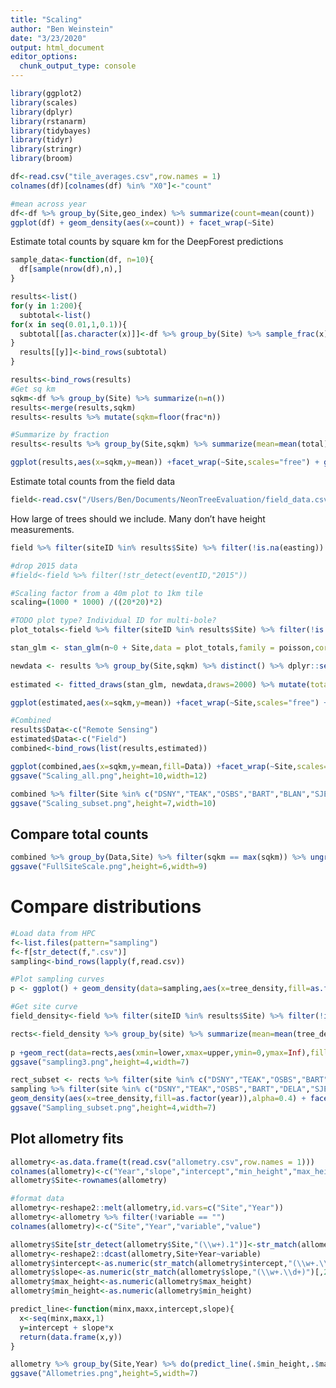 ```yaml
---
title: "Scaling"
author: "Ben Weinstein"
date: "3/23/2020"
output: html_document
editor_options: 
  chunk_output_type: console
---
```


```r
library(ggplot2)
library(scales)
library(dplyr)
library(rstanarm)
library(tidybayes)
library(tidyr)
library(stringr)
library(broom)
```

```r
df<-read.csv("tile_averages.csv",row.names = 1)
colnames(df)[colnames(df) %in% "X0"]<-"count"

#mean across year
df<-df %>% group_by(Site,geo_index) %>% summarize(count=mean(count))
ggplot(df) + geom_density(aes(x=count)) + facet_wrap(~Site)
```

Estimate total counts by square km for the DeepForest predictions

```r
sample_data<-function(df, n=10){
  df[sample(nrow(df),n),]
}

results<-list()
for(y in 1:200){
  subtotal<-list()
for(x in seq(0.01,1,0.1)){
  subtotal[[as.character(x)]]<-df %>% group_by(Site) %>% sample_frac(x) %>% summarize(total=sum(count)) %>% mutate(frac=x)
}
  results[[y]]<-bind_rows(subtotal)
}

results<-bind_rows(results)
#Get sq km
sqkm<-df %>% group_by(Site) %>% summarize(n=n())
results<-merge(results,sqkm)
results<-results %>% mutate(sqkm=floor(frac*n))

#Summarize by fraction
results<-results %>% group_by(Site,sqkm) %>% summarize(mean=mean(total),lower=quantile(total,0.05),upper=quantile(total,0.95))

ggplot(results,aes(x=sqkm,y=mean)) +facet_wrap(~Site,scales="free") + geom_line() + geom_ribbon(aes(ymin=lower,ymax=upper)) + scale_y_continuous(label=comma) + labs(x="Extent (km^2)",y="Tree Count")
```

Estimate total counts from the field data

```r
field<-read.csv("/Users/Ben/Documents/NeonTreeEvaluation/field_data.csv")
```

How large of trees should we include. Many don't have height measurements.

```r
field %>% filter(siteID %in% results$Site) %>% filter(!is.na(easting)) %>% filter(stemDiameter < 8) %>% ggplot(.,aes(x=height,fill=siteID)) + geom_density(alpha=0.5) 
```

```r
#drop 2015 data
#field<-field %>% filter(!str_detect(eventID,"2015"))

#Scaling factor from a 40m plot to 1km tile
scaling=(1000 * 1000) /((20*20)*2)

#TODO plot type? Individual ID for multi-bole?
plot_totals<-field %>% filter(siteID %in% results$Site) %>% filter(!is.na(easting)) %>% filter(stemDiameter > 7.5) %>% filter(is.na(height)|height>3) %>% group_by(Site=siteID,plotID,eventID) %>% summarize(n=n()) %>% summarize(n=round(mean(n)))

stan_glm <- stan_glm(n~0 + Site,data = plot_totals,family = poisson,cores=4, iter=20000) 
```

```r
newdata <- results %>% group_by(Site,sqkm) %>% distinct() %>% dplyr::select(Site,sqkm) %>% filter(Site %in% plot_totals$Site)
  
estimated <- fitted_draws(stan_glm, newdata,draws=2000) %>% mutate(total=(sqkm * .value)*scaling)  %>% group_by(Site,sqkm,.draw) %>% summarize(total=sum(total)) %>% summarize(mean=mean(total),lower=quantile(total,0.05),upper=quantile(total,0.95))

ggplot(estimated,aes(x=sqkm,y=mean)) +facet_wrap(~Site,scales="free") + geom_line() + geom_ribbon(aes(ymin=lower,ymax=upper)) + scale_y_continuous(label=comma) + labs(x="Extent (km^2)",y="Tree Count")

#Combined
results$Data<-c("Remote Sensing")
estimated$Data<-c("Field")
combined<-bind_rows(list(results,estimated))

ggplot(combined,aes(x=sqkm,y=mean,fill=Data)) +facet_wrap(~Site,scales="free") + geom_line(col="black") + geom_ribbon(aes(ymin=lower,ymax=upper),alpha=0.5) + scale_y_continuous(label=comma) + labs(x="Extent (km^2)",y="Tree Count")  + theme_bw()
ggsave("Scaling_all.png",height=10,width=12)

combined %>% filter(Site %in% c("DSNY","TEAK","OSBS","BART","BLAN","SJER","MLBS","WREF","KONZ")) %>% ggplot(. ,aes(x=sqkm,y=mean,fill=Data)) +facet_wrap(~Site,scales="free") + geom_line(col="black") + geom_ribbon(aes(ymin=lower,ymax=upper),alpha=0.5) + scale_y_continuous(label=comma) + labs(x="Extent (km^2)",y="Tree Count")  + theme_bw()
ggsave("Scaling_subset.png",height=7,width=10)
```

## Compare total counts

```r
combined %>% group_by(Data,Site) %>% filter(sqkm == max(sqkm)) %>% ungroup() %>% pivot_wider(names_from=Data,values_from=c(mean,lower,upper)) %>% ggplot(., aes(x=mean_Field,y=`mean_Remote Sensing`)) + geom_point()  + labs(x="Field",y="Remote Sensing") + ggtitle("Tree Count") + geom_abline(linetype="dashed") + coord_fixed()    + geom_text(aes(label=Site),size=2,hjust=1.1,vjust=1.2) + theme_bw()  + scale_x_continuous(limits=c(0e7,1.5e7),labels=comma) + scale_y_continuous(limits=c(0e7,1e7),labels=comma) + geom_errorbarh(aes(xmin=lower_Field,xmax=upper_Field))
ggsave("FullSiteScale.png",height=6,width=9)
```

# Compare distributions

```r
#Load data from HPC
f<-list.files(pattern="sampling")
f<-f[str_detect(f,".csv")]
sampling<-bind_rows(lapply(f,read.csv))

#Plot sampling curves
p <- ggplot() + geom_density(data=sampling,aes(x=tree_density,fill=as.factor(year)),alpha=0.4) + facet_wrap(~site,scales="free") + labs(fill="year")

#Get site curve
field_density<-field %>% filter(siteID %in% results$Site) %>% filter(!is.na(easting)) %>% filter(stemDiameter > 7.5) %>% filter(is.na(height)|height>3) %>% group_by(site=siteID,plotID,eventID) %>% summarize(n=n()) %>% summarize(tree_density=round(mean(n)))

rects<-field_density %>% group_by(site) %>% summarize(mean=mean(tree_density),lower=quantile(tree_density,0.05), upper=quantile(tree_density,0.95))
  
p +geom_rect(data=rects,aes(xmin=lower,xmax=upper,ymin=0,ymax=Inf),fill="black",alpha=0.2) + geom_vline(data=rects,aes(xintercept=mean),linetype="dashed") + theme_bw() + labs(x="Trees per plot",fill="Year")
ggsave("sampling3.png",height=4,width=7)

rect_subset <- rects %>% filter(site %in% c("DSNY","TEAK","OSBS","BART","DELA","SJER","JERC","WREF","LENO"))
sampling %>% filter(site %in% c("DSNY","TEAK","OSBS","BART","DELA","SJER","JERC","WREF","LENO")) %>% ggplot(.) + 
geom_density(aes(x=tree_density,fill=as.factor(year)),alpha=0.4) + facet_wrap(~site,scales="free") + labs(fill="year") +geom_rect(data=rect_subset,aes(xmin=lower,xmax=upper,ymin=0,ymax=Inf),fill="black",alpha=0.2) + geom_vline(data=rect_subset,aes(xintercept=mean),linetype="dashed") + theme_bw() + labs(x="Trees per plot",fill="Year")
ggsave("Sampling_subset.png",height=4,width=7)
```

## Plot allometry fits

```r
allometry<-as.data.frame(t(read.csv("allometry.csv",row.names = 1)))
colnames(allometry)<-c("Year","slope","intercept","min_height","max_height")
allometry$Site<-rownames(allometry)

#format data
allometry<-reshape2::melt(allometry,id.vars=c("Site","Year"))
allometry<-allometry %>% filter(!variable == "")
colnames(allometry)<-c("Site","Year","variable","value")

allometry$Site[str_detect(allometry$Site,"(\\w+).1")]<-str_match(allometry$Site[str_detect(allometry$Site,"(\\w+).1")], "(\\w+).")[,2]
allometry<-reshape2::dcast(allometry,Site+Year~variable)
allometry$intercept<-as.numeric(str_match(allometry$intercept,"(\\w+.\\d+)")[,2])
allometry$slope<-as.numeric(str_match(allometry$slope,"(\\w+.\\d+)")[,2])
allometry$max_height<-as.numeric(allometry$max_height)
allometry$min_height<-as.numeric(allometry$min_height)
```

```r
predict_line<-function(minx,maxx,intercept,slope){
  x<-seq(minx,maxx,1)
  y=intercept + slope*x 
  return(data.frame(x,y))
}

allometry %>% group_by(Site,Year) %>% do(predict_line(.$min_height,.$max_height,.$intercept,.$slope)) %>% mutate(group=paste(Site,Year)) %>% ggplot(.,aes(x=x,y=y,group=group)) + geom_line(alpha=0.4) + labs(x="Height (m)",y="Crown Area (m^2)") + theme_bw() 
ggsave("Allometries.png",height=5,width=7)
```
